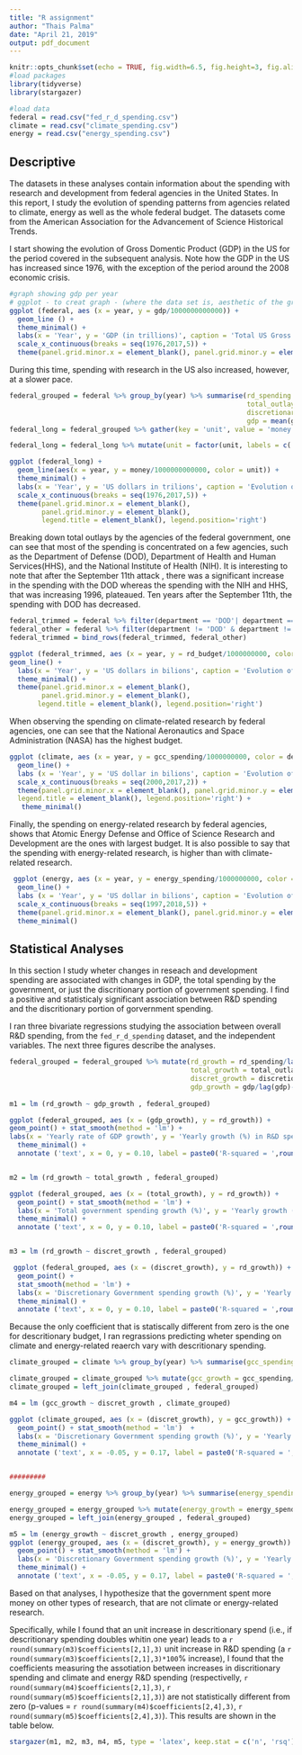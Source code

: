 ---
title: "R assignment"
author: "Thais Palma"
date: "April 21, 2019"
output: pdf_document
---

```{r setup, include=FALSE}
knitr::opts_chunk$set(echo = TRUE, fig.width=6.5, fig.height=3, fig.align = 'center')
#load packages
library(tidyverse)
library(stargazer)

#load data
federal = read.csv("fed_r_d_spending.csv")
climate = read.csv("climate_spending.csv")
energy = read.csv("energy_spending.csv")
```

## Descriptive
The datasets in these analyses contain information about the spending with research and development from federal agencies in the United States. In this report, I study the evolution of spending patterns from agencies related to climate, energy as well as the whole federal budget. The datasets come from the American Association for the Advancement of Science Historical Trends. 

I start showing the evolution of Gross Domentic Product (GDP) in the US for the period covered in the subsequent analysis. Note how the GDP in the US has increased since 1976, with the exception of the period around the 2008 economic crisis. 

```{r GDP, echo=FALSE}
#graph showing gdp per year
# ggplot - to creat graph - (where the data set is, aesthetic of the graph(x axis, y axis))
ggplot (federal, aes (x = year, y = gdp/1000000000000)) +
  geom_line () +
  theme_minimal() +
  labs(x = 'Year', y = 'GDP (in trillions)', caption = 'Total US Gross Domestic Product (GDP) in dollars per year (1976-2017)') +
  scale_x_continuous(breaks = seq(1976,2017,5)) +
  theme(panel.grid.minor.x = element_blank(), panel.grid.minor.y = element_blank())

```

During this time, spending with research in the US also increased, however, at a slower pace.

```{r federal_spend, echo=FALSE}
federal_grouped = federal %>% group_by(year) %>% summarise(rd_spending = sum(rd_budget),
                                                           total_outlays = mean(total_outlays),
                                                           discretionary_outlays = mean(discretionary_outlays),
                                                           gdp = mean(gdp)) %>% ungroup()
federal_long = federal_grouped %>% gather(key = 'unit', value = 'money', -year)

federal_long = federal_long %>% mutate(unit = factor(unit, labels = c('Discretionary Outlays', 'GDP', 'R&D Spending', 'Total Outlays')))

ggplot (federal_long) +
  geom_line(aes(x = year, y = money/1000000000000, color = unit)) +
  theme_minimal() +
  labs(x = 'Year', y = 'US dollars in trilions', caption = 'Evolution of GDP and spending in dollars per year (1976-2017)') +
  scale_x_continuous(breaks = seq(1976,2017,5)) +
  theme(panel.grid.minor.x = element_blank(), 
        panel.grid.minor.y = element_blank(),
        legend.title = element_blank(), legend.position='right')
```

Breaking down total outlays by the agencies of the federal government, one can see that most of the spending is concentrated on a few agencies, such as the Department of Defense (DOD), Department of Health and Human Services(HHS), and the National Institute of Health (NIH). It is interesting to note that after the September 11th attack , there was a significant increase in the spending with the DOD whereas the spending with the NIH and HHS, that was increasing 1996, plateaued. Ten years after the September 11th, the spending with DOD has decreased.

```{r spend_agency, echo=FALSE, warning=FALSE}
federal_trimmed = federal %>% filter(department == 'DOD'| department == 'DOE'| department == 'HHS'| department == 'NASA'| department == 'NIH') %>% select(department, year, rd_budget)
federal_other = federal %>% filter(department != 'DOD' & department != 'DOE'& department != 'HHS'& department != 'NASA'& department != 'NIH') %>% group_by(year) %>% summarise(rd_budget = sum (rd_budget)) %>% ungroup() %>% mutate(department = 'Other')
federal_trimmed = bind_rows(federal_trimmed, federal_other)

ggplot (federal_trimmed, aes (x = year, y = rd_budget/1000000000, color = department)) +
geom_line() +
  labs(x = 'Year', y = 'US dollars in bilions', caption = 'Evolution of department spending in dollars per year (1976-2017). \n Other: DHS, DOC, DOT, EPA, Interior, NSF, USDA, VA, and Other', color = 'Department') + scale_x_continuous(breaks = seq(1976,2017,5)) +
  theme_minimal() +
  theme(panel.grid.minor.x = element_blank(), 
        panel.grid.minor.y = element_blank(),
       legend.title = element_blank(), legend.position='right')
```

When observing the spending on climate-related research by federal agencies, one can see that the National Aeronautics and Space Administration (NASA) has the highest budget.  

```{r spend_climate, echo=FALSE, warning=FALSE}
ggplot (climate, aes (x = year, y = gcc_spending/1000000000, color = department)) +
  geom_line() +
  labs (x = 'Year', y = 'US dollar in bilions', caption = 'Evolution of department spending in dollars per year (2000-2016)', color = 'Department') +
  scale_x_continuous(breaks = seq(2000,2017,2)) +
  theme(panel.grid.minor.x = element_blank(), panel.grid.minor.y = element_blank(),
  legend.title = element_blank(), legend.position='right') +
   theme_minimal()
```

Finally, the spending on energy-related research by federal agencies, shows that Atomic Energy Defense and Office of Science Research and Development are the ones with largest budget. It is also possible to say that the spending with energy-related research, is higher than with climate-related research. 

```{r spend_energy, echo=FALSE, warning=FALSE}
 ggplot (energy, aes (x = year, y = energy_spending/1000000000, color = department)) +
  geom_line() +
  labs (x = 'Year', y = 'US dollar in bilions', caption = 'Evolution of department spending in dollars per year (1997-2018)', color = 'Department') +
  scale_x_continuous(breaks = seq(1997,2018,5)) +
  theme(panel.grid.minor.x = element_blank(), panel.grid.minor.y = element_blank()) +
  theme_minimal()
```

## Statistical Analyses

In this section I study wheter changes in reseach and development spending are associated with changes in GDP, the total spending by the government, or just the discritionary portion of government spending. I find a positive and statisticaly significant association between R&D spending and the discritionary portion of gorvernment spending. 

I ran three bivariate regressions studying the association between overall R&D spending, from the `fed_r_d_spending` dataset, and the independent variables. The next three figures describe the analyses.

```{r m1_m2_m3, echo=FALSE, warning=FALSE, }

federal_grouped = federal_grouped %>% mutate(rd_growth = rd_spending/lag(rd_spending)-1,
                                             total_growth = total_outlays/lag(total_outlays)-1,
                                             discret_growth = discretionary_outlays/lag(discretionary_outlays)-1,
                                             gdp_growth = gdp/lag(gdp)-1)
  
m1 = lm (rd_growth ~ gdp_growth , federal_grouped) 

ggplot (federal_grouped, aes (x = (gdp_growth), y = rd_growth)) +
geom_point() + stat_smooth(method = 'lm') +
labs(x = 'Yearly rate of GDP growth', y = 'Yearly growth (%) in R&D spending', caption = 'Relationship between GDP growth and growth in R&D spending') +
  theme_minimal() +
  annotate ('text', x = 0, y = 0.10, label = paste0('R-squared = ',round(summary(m1)$r.squared,3 ), '\n p-value = ', round(summary(m1)$coefficients[2,4], 3)))


m2 = lm (rd_growth ~ total_growth , federal_grouped) 

ggplot (federal_grouped, aes (x = (total_growth), y = rd_growth)) +
  geom_point() + stat_smooth(method = 'lm') +
  labs(x = 'Total government spending growth (%)', y = 'Yearly growth (%) in R&D spending', caption = 'Relationship between total government spendnig growth and growth in R&D spending') +
  theme_minimal() +
  annotate ('text', x = 0, y = 0.10, label = paste0('R-squared = ',round(summary(m2)$r.squared,3 ), '\n p-value = ', round(summary(m2)$coefficients[2,4], 3)))


m3 = lm (rd_growth ~ discret_growth , federal_grouped) 

 ggplot (federal_grouped, aes (x = (discret_growth), y = rd_growth)) +
  geom_point() +
  stat_smooth(method = 'lm') +
  labs(x = 'Discretionary Government spending growth (%)', y = 'Yearly growth (%) in R&D spending', caption = 'Relationship between discretionary government spendnig growth and growth in R&D spending') +
  theme_minimal() +
  annotate ('text', x = 0, y = 0.10, label = paste0('R-squared = ',round(summary(m3)$r.squared,3 ), '\n p-value = ', round(summary(m3)$coefficients[2,4], 3)))
```

Because the only coefficient that is statiscally different from zero is the one for descritionary budget, I ran regrassions predicting wheter spending on climate and energy-related reaerch vary with descritionary spending. 

```{r m4_m5, echo=FALSE, warning=FALSE, message=FALSE}

climate_grouped = climate %>% group_by(year) %>% summarise(gcc_spending = sum(gcc_spending)) %>% ungroup()

climate_grouped = climate_grouped %>% mutate(gcc_growth = gcc_spending/lag(gcc_spending)-1)
climate_grouped = left_join(climate_grouped , federal_grouped)   

m4 = lm (gcc_growth ~ discret_growth , climate_grouped) 

ggplot (climate_grouped, aes (x = (discret_growth), y = gcc_growth)) +
  geom_point() + stat_smooth(method = 'lm')  +
  labs(x = 'Discretionary Government spending growth (%)', y = 'Yearly growth (%) in R&D \n  spending (climate agencies)', caption = 'Relationship between discretionary government spendnig growth and growth in R&D spending in climate agencies') +
  theme_minimal() +
  annotate ('text', x = -0.05, y = 0.17, label = paste0('R-squared = ',round(summary(m4)$r.squared,3 ), '\n p-value = ', round(summary(m4)$coefficients[2,4], 3)))


#########

energy_grouped = energy %>% group_by(year) %>% summarise(energy_spending = sum(energy_spending)) %>% ungroup()

energy_grouped = energy_grouped %>% mutate(energy_growth = energy_spending/lag(energy_spending)-1)
energy_grouped = left_join(energy_grouped , federal_grouped)                                             

m5 = lm (energy_growth ~ discret_growth , energy_grouped) 
ggplot (energy_grouped, aes (x = (discret_growth), y = energy_growth)) +
  geom_point() + stat_smooth(method = 'lm') +
  labs(x = 'Discretionary Government spending growth (%)', y = 'Yearly growth (%) in R&D \n  spending (energy agencies)', caption = 'Relationship between discretionary government spendnig growth and growth in R&D spending in energy agencies') +
  theme_minimal() +
  annotate ('text', x = -0.05, y = 0.17, label = paste0('R-squared = ',round(summary(m5)$r.squared,3 ), '\n p-value = ', round(summary(m5)$coefficients[2,4], 3)))

```

Based on that analyses, I hypothesize that the government spent more money on other types of research, that are not climate or energy-related research.

Specifically, while I found that an unit increase in descritionary spend (i.e., if descritionary spending doubles whitin one year) leads to a `r round(summary(m3)$coefficients[2,1],3)` unit increase in R&D spending (a `r round(summary(m3)$coefficients[2,1],3)*100`% increase), I found that the coefficients measuring the assotiation between increases in discritionary spending and climate and energy R&D spending (respectivelly, `r round(summary(m4)$coefficients[2,1],3)`, `r round(summary(m5)$coefficients[2,1],3)`) are not statistically different from zero (p-values = `r round(summary(m4)$coefficients[2,4],3)`, `r round(summary(m5)$coefficients[2,4],3)`).
This results are shown in the table below. 

```{r table, echo=FALSE, warning=FALSE, message=FALSE, results = 'asis'}
stargazer(m1, m2, m3, m4, m5, type = 'latex', keep.stat = c('n', 'rsq'), header = F, title = 'Regression Results')
```